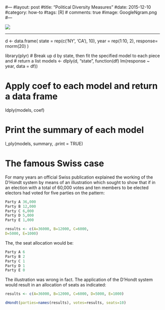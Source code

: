#---
#layout: post
#title: "Political Diversity Measures"
#date: 2015-12-10
#category: how-to
#tags: [R]
# comments: true
#image: GoogleNgram.png
#---


<!--more-->

![](/images/blog/2015/GoogleNgram.png)

<hr/>
d <- data.frame(
  state = rep(c('NY', 'CA'), 10),
  year = rep(1:10, 2),
  response= rnorm(20)
)

library(plyr)
# Break up d by state, then fit the specified model to each piece and
# return a list
models <- dlply(d, "state", function(df) 
  lm(response ~ year, data = df))

# Apply coef to each model and return a data frame
ldply(models, coef)

# Print the summary of each model
l_ply(models, summary, .print = TRUE)


# The famous Swiss case 
For many years an official Swiss publication explained the working of the D'Hondt system by means of an illustration which sought to show that if in an election with a total of 60,000 votes and ten members to be elected electors had voted for five parties on the pattern:

```r
Party A 36,000
Party B 12,000
Party C 6,000
Party D 5,000
Party E 1,000

results <- c(A=36000, B=12000, C=6000,
D=5000, E=1000)
```
The, the seat allocation would be:

```r
Party A 6
Party B 2
Party C 1
Party D 1
Party E 0
```

The illustration was wrong in fact. The application of the D'Hondt system would result in an allocation of seats as indicated:


```r
results <- c(A=36000, B=12000, C=6000, D=5000, E=1000)

dHondt(parties=names(results), votes=results, seats=10)
```
